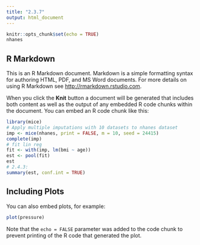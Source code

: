 ```yaml
---
title: "2.3.7"
output: html_document
---
```


```r
knitr::opts_chunk$set(echo = TRUE)
nhanes

```

## R Markdown

This is an R Markdown document. Markdown is a simple formatting syntax for authoring HTML, PDF, and MS Word documents. For more details on using R Markdown see <http://rmarkdown.rstudio.com>.

When you click the **Knit** button a document will be generated that includes both content as well as the output of any embedded R code chunks within the document. You can embed an R code chunk like this:

```r
library(mice)
# Apply multiple imputations with 10 datasets to nhanes dataset
imp <- mice(nhanes, print = FALSE, m = 10, seed = 24415)
complete(imp)
# fit lin reg
fit <- with(imp, lm(bmi ~ age))
est <- pool(fit)
est
# 2.4.3:
summary(est, conf.int = TRUE)

```

## Including Plots

You can also embed plots, for example:

```r
plot(pressure)
```

Note that the `echo = FALSE` parameter was added to the code chunk to prevent printing of the R code that generated the plot.
